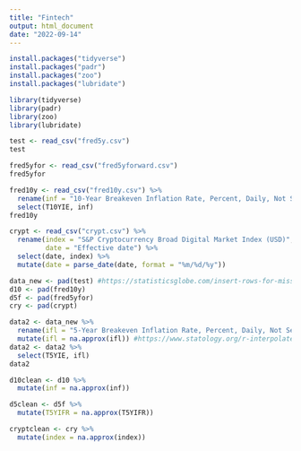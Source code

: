 ```yaml
---
title: "Fintech"
output: html_document
date: "2022-09-14"
---
```


```r
install.packages("tidyverse")
install.packages("padr")
install.packages("zoo")
install.packages("lubridate")
```

```r
library(tidyverse)
library(padr)
library(zoo)
library(lubridate)
```

```r
test <- read_csv("fred5y.csv") 
test

fred5yfor <- read_csv("fred5yforward.csv") 
fred5yfor

fred10y <- read_csv("fred10y.csv") %>%
  rename(inf = "10-Year Breakeven Inflation Rate, Percent, Daily, Not Seasonally Adjusted") %>%
  select(T10YIE, inf)
fred10y 

crypt <- read_csv("crypt.csv") %>%
  rename(index = "S&P Cryptocurrency Broad Digital Market Index (USD)",
         date = "Effective date") %>%
  select(date, index) %>%
  mutate(date = parse_date(date, format = "%m/%d/%y"))
```

```r
data_new <- pad(test) #https://statisticsglobe.com/insert-rows-for-missing-dates-in-r
d10 <- pad(fred10y)
d5f <- pad(fred5yfor)
cry <- pad(crypt)
```

```r
data2 <- data_new %>%
  rename(ifl = "5-Year Breakeven Inflation Rate, Percent, Daily, Not Seasonally Adjusted") %>%
  mutate(ifl = na.approx(ifl)) #https://www.statology.org/r-interpolate-missing-values/, https://stats.stackexchange.com/questions/107505/interpolating-time-series
data2 <- data2 %>% 
  select(T5YIE, ifl)
data2
```

```r
d10clean <- d10 %>%
  mutate(inf = na.approx(inf)) 
```

```r
d5clean <- d5f %>%
  mutate(T5YIFR = na.approx(T5YIFR)) 
```

```r
cryptclean <- cry %>%
  mutate(index = na.approx(index)) 
```






